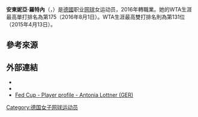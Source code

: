 {{Infobox 网球
|姓名=Antonia Lottner
|image= [[File:Nürnberger_Versicherungscup_2014-Antonia_Lottner_by_2eight_DSC2256.jpg|250px]]
|国籍={{GER}}
|生年=1996年
|生日={{birth date and age|mf=yes|1996|8|13}}
|出生地=[[德國|德國]]
|居住地=[[德國|德國]]
|身高=185
|体重=68
|持拍手=右
|反拍=雙手
|转职业年=2016年
|球拍=
|球衣=
|球鞋=
|单打最高排名=175（2016年8月1日）
|双打最高排名=131（2015年4月13日）
|现单打排名=
|现双打排名=
|单打冠军头衔=（WTA）0（ITF）7
|双打冠军头衔=（WTA）0（ITF）6
|职业战绩=
|雙打職業戰績=
|奖金=$91,716[[美元|美元]]
|澳网最好成绩=
|法网最好成绩=
|温网最好成绩=
|美网最好成绩=第一輪（2016）
|澳網雙打最好成績=
|法網雙打最好成績=
|溫網雙打最好成績=
|美網雙打最好成績=
|大满贯个数=
|奥运会最好成绩=
}}

'''安東妮亞·羅特內'''（{{lang-en|'''Antonia Lottner'''}}，{{bd|1996年|8月13日|catIdx=Lottner, Antonia}}）是[[德國|德國]]职业[[网球|网球]]女运动员，2016年轉職業。她的WTA生涯最高單打排名為第175（2016年8月1日）。WTA生涯最高雙打排名則為第131位（2015年4月13日）。

==參考來源==
{{reflist}}

==外部連結==
* {{WTA|18099}}
* {{ITF Profile|id=100146297}}
* [http://www.fedcup.com/en/players/player.aspx?id=100146297 Fed Cup - Player profile - Antonia Lottner (GER)] {{Wayback|url=http://www.fedcup.com/en/players/player.aspx?id=100146297 |date=20170305001436 }}

{{DEFAULTSORT:Lottner, Antonia}}
[[Category:德国女子网球运动员|Category:德国女子网球运动员]]